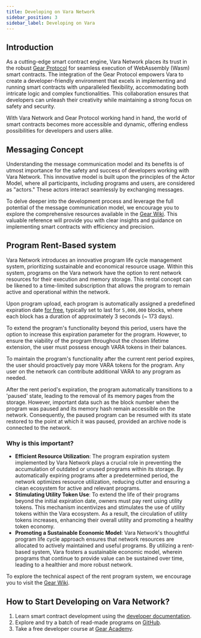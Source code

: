 ```yaml
---
title: Developing on Vara Network
sidebar_position: 3
sidebar_label: Developing on Vara
---
```


## Introduction

As a cutting-edge smart contract engine, Vara Network places its trust in the robust [Gear Protocol](https://gear-tech.io/) for seamless execution of WebAssembly (Wasm) smart contracts. The integration of the Gear Protocol empowers Vara to create a developer-friendly environment that excels in implementing and running smart contracts with unparalleled flexibility, accommodating both intricate logic and complex functionalities. This collaboration ensures that developers can unleash their creativity while maintaining a strong focus on safety and security.

With Vara Network and Gear Protocol working hand in hand, the world of smart contracts becomes more accessible and dynamic, offering endless possibilities for developers and users alike.

## Messaging Concept

Understanding the message communication model and its benefits is of utmost importance for the safety and success of developers working with Vara Network. This innovative model is built upon the principles of the Actor Model, where all participants, including programs and users, are considered as "actors." These actors interact seamlessly by exchanging messages.

To delve deeper into the development process and leverage the full potential of the message communication model, we encourage you to explore the comprehensive resources available in the [Gear Wiki](https://wiki.gear-tech.io/docs/developing-contracts/introduction). This valuable reference will provide you with clear insights and guidance on implementing smart contracts with efficiency and precision.

## Program Rent-Based system

Vara Network introduces an innovative program life cycle management system, prioritizing sustainable and economical resource usage. Within this system, programs on the Vara network have the option to rent network resources for their execution and memory storage. This rental concept can be likened to a time-limited subscription that allows the program to remain active and operational within the network.

Upon program upload, each program is automatically assigned a predefined expiration date <ins>for free</ins>, typically set to last for `5,000,000` blocks, where each block has a duration of approximately 3 seconds (~ 173 days). 

To extend the program's functionality beyond this period, users have the option to increase this expiration parameter for the program. However, to ensure the viability of the program throughout the chosen lifetime extension, the user must possess enough VARA tokens in their balances.

To maintain the program's functionality after the current rent period expires, the user should proactively pay more VARA tokens for the program. Any user on the network can contribute additional VARA to any program as needed.

After the rent period's expiration, the program automatically transitions to a 'paused' state, leading to the removal of its memory pages from the storage. However, important data such as the block number when the program was paused and its memory hash remain accessible on the network. Consequently, the paused program can be resumed with its state restored to the point at which it was paused, provided an archive node is connected to the network.

### Why is this important?

- **Efficient Resource Utilization**: The program expiration system implemented by Vara Network plays a crucial role in preventing the accumulation of outdated or unused programs within its storage. By automatically expiring programs after a predetermined period, the network optimizes resource utilization, reducing clutter and ensuring a clean ecosystem for active and relevant programs.
- **Stimulating Utility Token Use**: To extend the life of their programs beyond the initial expiration date, owners must pay rent using utility tokens. This mechanism incentivizes and stimulates the use of utility tokens within the Vara ecosystem. As a result, the circulation of utility tokens increases, enhancing their overall utility and promoting a healthy token economy.
- **Promoting a Sustainable Economic Model**: Vara Network's thoughtful program life cycle approach ensures that network resources are allocated to actively maintained and useful programs. By utilizing a rent-based system, Vara fosters a sustainable economic model, wherein programs that continue to provide value can be sustained over time, leading to a healthier and more robust network.

To explore the technical aspect of the rent program system, we encourage you to visit the [Gear Wiki](https://wiki.gear-tech.io/docs/developing-contracts/rent-system).

## How to Start Developing on Vara Network?

1. Learn smart contract development using the [developer documentation](https://wiki.gear-tech.io/docs/developing-contracts/introduction).
2. Explore and try a batch of read-made programs on [GitHub](https://github.com/gear-foundation).
3. Take a free developer course at [Gear Academy](https://academy.gear.foundation/).
